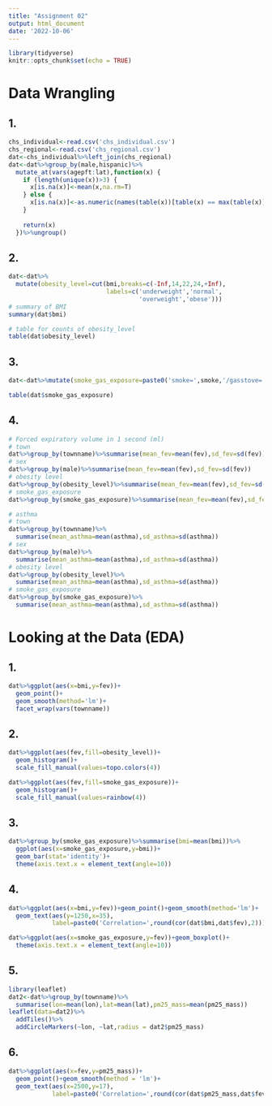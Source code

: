 ---
title: "Assignment 02"
output: html_document
date: '2022-10-06'
---

```{r setup, include=FALSE}
library(tidyverse)
knitr::opts_chunk$set(echo = TRUE)
```

# Data Wrangling

## 1.

```{r}
chs_individual<-read.csv('chs_individual.csv')
chs_regional<-read.csv('chs_regional.csv')
dat<-chs_individual%>%left_join(chs_regional)
dat<-dat%>%group_by(male,hispanic)%>%
  mutate_at(vars(agepft:lat),function(x) {
    if (length(unique(x))>3) {
      x[is.na(x)]<-mean(x,na.rm=T)
    } else {
      x[is.na(x)]<-as.numeric(names(table(x))[table(x) == max(table(x))])
    }
    
    return(x)
  })%>%ungroup()
```

## 2.

```{r}
dat<-dat%>%
  mutate(obesity_level=cut(bmi,breaks=c(-Inf,14,22,24,+Inf),
                           labels=c('underweight','normal',
                                    'overweight','obese')))
# summary of BMI
summary(dat$bmi)

# table for counts of obesity_level
table(dat$obesity_level)
```

## 3.

```{r}
dat<-dat%>%mutate(smoke_gas_exposure=paste0('smoke=',smoke,'/gasstove=',gasstove))

table(dat$smoke_gas_exposure)
```

## 4.

```{r}
# Forced expiratory volume in 1 second (ml)
# town
dat%>%group_by(townname)%>%summarise(mean_fev=mean(fev),sd_fev=sd(fev))
# sex
dat%>%group_by(male)%>%summarise(mean_fev=mean(fev),sd_fev=sd(fev))
# obesity level
dat%>%group_by(obesity_level)%>%summarise(mean_fev=mean(fev),sd_fev=sd(fev))
# smoke_gas_exposure
dat%>%group_by(smoke_gas_exposure)%>%summarise(mean_fev=mean(fev),sd_fev=sd(fev))

# asthma
# town
dat%>%group_by(townname)%>%
  summarise(mean_asthma=mean(asthma),sd_asthma=sd(asthma))
# sex
dat%>%group_by(male)%>%
  summarise(mean_asthma=mean(asthma),sd_asthma=sd(asthma))
# obesity level
dat%>%group_by(obesity_level)%>%
  summarise(mean_asthma=mean(asthma),sd_asthma=sd(asthma))
# smoke_gas_exposure
dat%>%group_by(smoke_gas_exposure)%>%
  summarise(mean_asthma=mean(asthma),sd_asthma=sd(asthma))
```

# Looking at the Data (EDA)

## 1.

```{r}
dat%>%ggplot(aes(x=bmi,y=fev))+
  geom_point()+
  geom_smooth(method='lm')+
  facet_wrap(vars(townname))
```

## 2.

```{r}
dat%>%ggplot(aes(fev,fill=obesity_level))+
  geom_histogram()+
  scale_fill_manual(values=topo.colors(4))

dat%>%ggplot(aes(fev,fill=smoke_gas_exposure))+
  geom_histogram()+
  scale_fill_manual(values=rainbow(4))
```

## 3.

```{r}
dat%>%group_by(smoke_gas_exposure)%>%summarise(bmi=mean(bmi))%>%
  ggplot(aes(x=smoke_gas_exposure,y=bmi))+
  geom_bar(stat='identity')+
  theme(axis.text.x = element_text(angle=10))
```

## 4.

```{r}
dat%>%ggplot(aes(x=bmi,y=fev))+geom_point()+geom_smooth(method='lm')+
  geom_text(aes(y=1250,x=35),
            label=paste0('Correlation=',round(cor(dat$bmi,dat$fev),2)))

dat%>%ggplot(aes(x=smoke_gas_exposure,y=fev))+geom_boxplot()+
  theme(axis.text.x = element_text(angle=10))
```

## 5.

```{r}
library(leaflet)
dat2<-dat%>%group_by(townname)%>%
  summarise(lon=mean(lon),lat=mean(lat),pm25_mass=mean(pm25_mass))
leaflet(data=dat2)%>%
  addTiles()%>%
  addCircleMarkers(~lon, ~lat,radius = dat2$pm25_mass)
```

## 6.

```{r}
dat%>%ggplot(aes(x=fev,y=pm25_mass))+
  geom_point()+geom_smooth(method = 'lm')+
  geom_text(aes(x=2500,y=17),
            label=paste0('Correlation=',round(cor(dat$pm25_mass,dat$fev),2)))
```